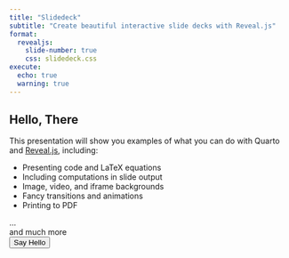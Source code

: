 ```yaml
---
title: "Slidedeck"
subtitle: "Create beautiful interactive slide decks with Reveal.js"
format:
  revealjs: 
    slide-number: true
    css: slidedeck.css
execute:
  echo: true
  warning: true    
---
```


## Hello, There

This presentation will show you examples of what you can do with Quarto and [Reveal.js](https://revealjs.com), including:

-   Presenting code and LaTeX equations
-   Including computations in slide output
-   Image, video, and iframe backgrounds
-   Fancy transitions and animations
-   Printing to PDF

...<div class="foo">and much more</div>

<form>  
  <input type="button" value="Say Hello" onclick="msg()"/>  
</form> 

<script type="text/javascript">
  function msg(){  
    alert("Hello, Local Slidedeck Script!");  
  }
</script>  

<script type="text/javascript" src="https://raw.githubusercontent.com/vanHeemstraSystems/quarto-revealjs/main/slidedeck.js"></script>
